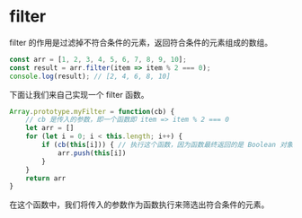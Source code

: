 
<Breadcrumb title="Array.filter" />

# filter

filter 的作用是过滤掉不符合条件的元素，返回符合条件的元素组成的数组。

```js
const arr = [1, 2, 3, 4, 5, 6, 7, 8, 9, 10];
const result = arr.filter(item => item % 2 === 0);
console.log(result); // [2, 4, 6, 8, 10]
```

下面让我们来自己实现一个 filter 函数。

```js
Array.prototype.myFilter = function(cb) {
    // cb 是传入的参数，即一个函数即 item => item % 2 === 0
    let arr = []
    for (let i = 0; i < this.length; i++) {
        if (cb(this[i])) { // 执行这个函数，因为函数最终返回的是 Boolean 对象
            arr.push(this[i])
        }
    }
    return arr
}
```

在这个函数中，我们将传入的参数作为函数执行来筛选出符合条件的元素。